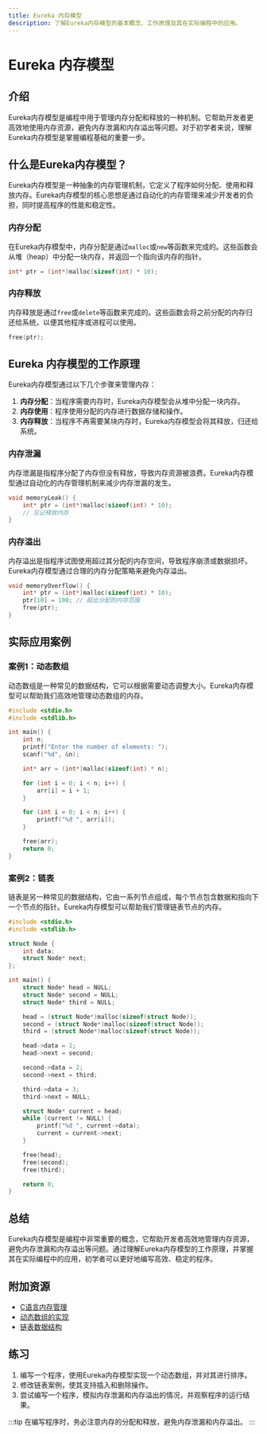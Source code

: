 ```yaml
---
title: Eureka 内存模型
description: 了解Eureka内存模型的基本概念、工作原理及其在实际编程中的应用。
---
```


# Eureka 内存模型

## 介绍

Eureka内存模型是编程中用于管理内存分配和释放的一种机制。它帮助开发者更高效地使用内存资源，避免内存泄漏和内存溢出等问题。对于初学者来说，理解Eureka内存模型是掌握编程基础的重要一步。

## 什么是Eureka内存模型？

Eureka内存模型是一种抽象的内存管理机制，它定义了程序如何分配、使用和释放内存。Eureka内存模型的核心思想是通过自动化的内存管理来减少开发者的负担，同时提高程序的性能和稳定性。

### 内存分配

在Eureka内存模型中，内存分配是通过`malloc`或`new`等函数来完成的。这些函数会从堆（heap）中分配一块内存，并返回一个指向该内存的指针。

```c
int* ptr = (int*)malloc(sizeof(int) * 10);
```

### 内存释放

内存释放是通过`free`或`delete`等函数来完成的。这些函数会将之前分配的内存归还给系统，以便其他程序或进程可以使用。

```c
free(ptr);
```

## Eureka 内存模型的工作原理

Eureka内存模型通过以下几个步骤来管理内存：

1. **内存分配**：当程序需要内存时，Eureka内存模型会从堆中分配一块内存。
2. **内存使用**：程序使用分配的内存进行数据存储和操作。
3. **内存释放**：当程序不再需要某块内存时，Eureka内存模型会将其释放，归还给系统。

### 内存泄漏

内存泄漏是指程序分配了内存但没有释放，导致内存资源被浪费。Eureka内存模型通过自动化的内存管理机制来减少内存泄漏的发生。

```c
void memoryLeak() {
    int* ptr = (int*)malloc(sizeof(int) * 10);
    // 忘记释放内存
}
```

### 内存溢出

内存溢出是指程序试图使用超过其分配的内存空间，导致程序崩溃或数据损坏。Eureka内存模型通过合理的内存分配策略来避免内存溢出。

```c
void memoryOverflow() {
    int* ptr = (int*)malloc(sizeof(int) * 10);
    ptr[10] = 100; // 超出分配的内存范围
    free(ptr);
}
```

## 实际应用案例

### 案例1：动态数组

动态数组是一种常见的数据结构，它可以根据需要动态调整大小。Eureka内存模型可以帮助我们高效地管理动态数组的内存。

```c
#include <stdio.h>
#include <stdlib.h>

int main() {
    int n;
    printf("Enter the number of elements: ");
    scanf("%d", &n);

    int* arr = (int*)malloc(sizeof(int) * n);

    for (int i = 0; i < n; i++) {
        arr[i] = i + 1;
    }

    for (int i = 0; i < n; i++) {
        printf("%d ", arr[i]);
    }

    free(arr);
    return 0;
}
```

### 案例2：链表

链表是另一种常见的数据结构，它由一系列节点组成，每个节点包含数据和指向下一个节点的指针。Eureka内存模型可以帮助我们管理链表节点的内存。

```c
#include <stdio.h>
#include <stdlib.h>

struct Node {
    int data;
    struct Node* next;
};

int main() {
    struct Node* head = NULL;
    struct Node* second = NULL;
    struct Node* third = NULL;

    head = (struct Node*)malloc(sizeof(struct Node));
    second = (struct Node*)malloc(sizeof(struct Node));
    third = (struct Node*)malloc(sizeof(struct Node));

    head->data = 1;
    head->next = second;

    second->data = 2;
    second->next = third;

    third->data = 3;
    third->next = NULL;

    struct Node* current = head;
    while (current != NULL) {
        printf("%d ", current->data);
        current = current->next;
    }

    free(head);
    free(second);
    free(third);

    return 0;
}
```

## 总结

Eureka内存模型是编程中非常重要的概念，它帮助开发者高效地管理内存资源，避免内存泄漏和内存溢出等问题。通过理解Eureka内存模型的工作原理，并掌握其在实际编程中的应用，初学者可以更好地编写高效、稳定的程序。

## 附加资源

- [C语言内存管理](https://en.wikipedia.org/wiki/C_dynamic_memory_allocation)
- [动态数组的实现](https://www.geeksforgeeks.org/dynamic-array-in-c/)
- [链表数据结构](https://www.geeksforgeeks.org/linked-list-set-1-introduction/)

## 练习

1. 编写一个程序，使用Eureka内存模型实现一个动态数组，并对其进行排序。
2. 修改链表案例，使其支持插入和删除操作。
3. 尝试编写一个程序，模拟内存泄漏和内存溢出的情况，并观察程序的运行结果。

:::tip
在编写程序时，务必注意内存的分配和释放，避免内存泄漏和内存溢出。
:::